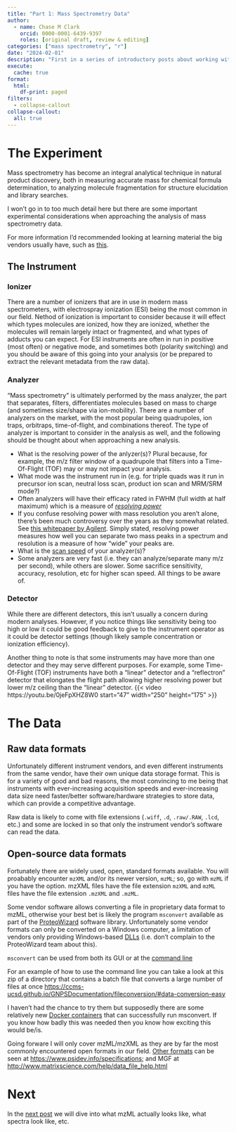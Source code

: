 ```yaml
---
title: "Part 1: Mass Spectrometry Data"
author:
  - name: Chase M Clark
    orcid: 0000-0001-6439-9397
    roles: [original draft, review & editing]
categories: ["mass spectrometry", "r"]
date: "2024-02-01"
description: "First in a series of introductory posts about working with mass spectrometry data in R"
execute: 
  cache: true
format:
  html:
    df-print: paged
filters:
  - collapse-callout
collapse-callout:
  all: true  
---
```



# The Experiment

Mass spectrometry has become an integral analytical technique in natural product discovery, both in measuring accurate mass for chemical formula determination, to analyzing molecule fragmentation for structure elucidation and library searches. 

I won't go in to too much detail here but there are some important experimental considerations when approaching the analysis of mass spectrometry data.

For more information I'd recommended looking at learning material the big vendors usually have, such as [this](https://www.thermofisher.com/us/en/home/industrial/mass-spectrometry/mass-spectrometry-learning-center/mass-spectrometry-technology-overview.html).

## The Instrument

### Ionizer

There are a number of ionizers that are in use in modern mass spectrometers, with electrospray ionization (ESI) being the most common in our field. Nethod of ionization is important to consider because it will effect which types molecules are ionized, how they are ionized, whether the molecules will remain largely intact or fragmented, and what types of adducts you can expect. For ESI instruments are often in run in positive (most often) or negative mode, and sometimes both (polarity switching) and you should be aware of this going into your analysis (or be prepared to extract the relevant metadata from the raw data).

### Analyzer

"Mass spectrometry" is ultimately performed by the mass analyzer, the part that separates, filters, differentiates molecules based on mass to charge (and sometimes size/shape via ion-mobility). There are a number of analyzers on the market, with the most popular being quadrupoles, ion traps, orbitraps, time-of-flight, and combinations thereof. The type of analyzer is important to consider in the analysis as well, and the following should be thought about when approaching a new analysis.

- What is the resolving power of the anlyzer(s)? Plural because, for example, the m/z filter window of a quadrupole that filters into a Time-Of-Flight (TOF) may or may not impact your analysis.
- What mode was the instrument run in (e.g. for triple quads was it run in precursor ion scan, neutral loss scan, product ion scan and MRM/SRM mode?)
- Often analyzers will have their efficacy rated in FWHM (full width at half maximum) which is a measure of [*resolving power*](https://web.archive.org/web/20230716165120/https://fiehnlab.ucdavis.edu/projects/seven-golden-rules/mass-resolution)
- If you confuse resolving power with mass resolution you aren't alone, there's been much controversy over the years as they somewhat related. See [this whitepaper by Agilent](https://web.archive.org/web/20211130002318/https://www.agilent.com/cs/library/technicaloverviews/public/5991-5885EN.pdf). Simply stated, resolving power measures how well you can separate two mass peaks in a spectrum and resolution is a measure of how "wide" your peaks are.
- What is the [scan speed](https://web.archive.org/web/20230716165120/https://fiehnlab.ucdavis.edu/projects/seven-golden-rules/mass-resolution) of your analyzer(s)?
- Some analyzers are very fast (i.e. they can analyze/separate many m/z per second), while others are slower. Some sacrifice sensitivity, accuracy, resolution, etc for higher scan speed. All things to be aware of.


### Detector

While there are different detectors, this isn't usually a concern during modern analyses. However, if you notice things like sensitivity being too high or low it could be good feedback to give to the instrument operator as it could be detector settings (though likely sample concentration or ionization efficiency). 

Another thing to note is that some instruments may have more than one detector and they may serve different purposes. For example, some Time-Of-Flight (TOF) instruments have both a "linear" detector and a "reflectron" detector that elongates the flight path allowing higher resolving power but lower m/z ceiling than the "linear" detector. {{< video https://youtu.be/0jeFpXHZ8W0 start="47" width="250" height="175" >}}


# The Data

## Raw data formats

Unfortunately different instrument vendors, and even different instruments from the same vendor, have their own unique data storage format. This is for a variety of good and bad reasons, the most convincing to me being that instruments with ever-increasing acquisition speeds and ever-increasing data size need faster/better software/hardware strategies to store data, which can provide a competitive advantage.

Raw data is likely to come with file extensions (`.wiff`, `.d`, `.raw/.RAW`, `.lcd`, etc.) and some are locked in so that only the instrument vendor's software can read the data.


## Open-source data formats

Fortunately there are widely used, open, standard formats available. You will proabably encounter `mzXML` and/or its newer version, `mzML`; so, go with `mzML` if you have the option. mzXML files have the file extension `mzXML` and `mzML` files have the file extension `.mzXML` and `.mzML`.

Some vendor software allows converting a file in proprietary data format to mzML, otherwise your best bet is likely the program `msconvert` available as part of the [ProteoWizard](https://proteowizard.sourceforge.io/download.html) software library. Unfortunately some vendor formats can only be converted on a Windows computer, a limitation of vendors only providing Windows-based [DLLs](https://learn.microsoft.com/en-us/troubleshoot/windows-client/deployment/dynamic-link-library) (i.e. don't complain to the ProteoWizard team about this).

`msconvert` can be used from both its GUI or at the [command line](https://proteowizard.sourceforge.io/tools/msconvert.html)

For an example of how to use the command line you can take a look at this zip of a directory that contains a batch file that converts a large number of files at once [https://ccms-ucsd.github.io/GNPSDocumentation/fileconversion/#data-conversion-easy]([https://ccms-ucsd.github.io/GNPSDocumentation/fileconversion/#data-conversion-easy])

I haven't had the chance to try them but supposedly there are some relatively new [Docker containers](https://github.com/ProteoWizard/container) that can successfully run msconvert. If you know how badly this was needed then you know how exciting this would be/is.

Going forware I will only cover mzML/mzXML as they are by far the most commonly encountered open formats in our field. [Other formats](https://en.wikipedia.org/wiki/Mass_spectrometry_data_format) can be seen at [https://www.psidev.info/specifications](https://www.psidev.info/specifications); and MGF at [http://www.matrixscience.com/help/data_file_help.html](http://www.matrixscience.com/help/data_file_help.html)

# Next

In the [next post](../2_mzml/) we will dive into what mzML actually looks like, what spectra look like, etc. 

